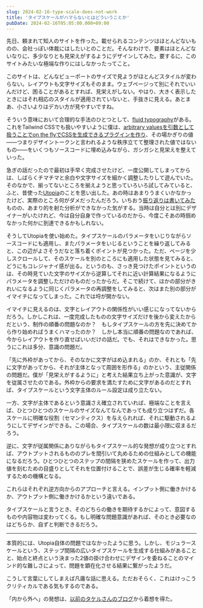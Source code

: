 ```yaml
---
slug: 2024-02-16-type-scale-does-not-work
title: 'タイプスケールがハマらないとはどういうことか'
pubDate: 2024-02-16T05:05:00.000+09:00
---
```


先日、頼まれて知人のサイトを作った。載せられるコンテンツはほとんどないものの、会社っぽい体裁にはしたいとのことだ。そんなわけで、要素はほとんどないなりに、多少なりとも見栄えがするようにデザインしてみた。要するに、このサイトみたいな極端な作りにはしなかったってこと。

このサイトは、どんなビューポートのサイズで見ようがほとんどスタイルが変わらない。レイアウトも文字サイズもそのまま。ウェブページって別にそれでいいんだけど、困ることがあるとすれば、見栄えがしない。やはり、大きく表示したときにはそれ相応のスタイルが適用されていないと、手抜きに見える。あとまあ、小さいよりはデカい方が見やすいですね。

そういう意味において合理的な手法のひとつとして、[fluid typography](https://www.smashingmagazine.com/2022/01/modern-fluid-typography-css-clamp/ 'Modern Fluid Typography Using CSS Clamp')がある。これをTailwind CSSでも扱いやすいように僕は、[arbitrary valuesを引数として扱うことでon the flyでCSSを生成できるプラグインを作り](https://github.com/yuheiy/tailwindcss-fluid-sizing 'yuheiy/tailwindcss-fluid-sizing')、その場かぎりの値&#x2014;&#x2014;つまりデザイントークンと言われるような秩序立てて整理された値ではないもの&#x2014;&#x2014;をいくつもソースコードに埋め込みながら、ガシガシと見栄えを整えていった。

急ぎの話だったので最初は手早く完成させたけど、一度公開してしまってからは、しばらくチマチマと余白や文字サイズを細かく調整したりして遊んでいた。そのなかで、揃ってないところを揃えようと思っていろいろ試してみていると、ふと、昔使った[Utopia](https://utopia.fyi/)のことを思い出した。あの時はあまりうまくいかなかったけど、実際のところ何がダメだったんだろう。いちおう[振り返りは書いてみた](/2022-01-24-retrospective-on-utopia 'Utopiaを実際の案件で使ってみて、うまくいったことといかなかったこと')ものの、あまり的を射た分析ができなかった気がする。当時は自分とは別にデザイナーがいたけれど、今は自分自身で作っているのだから、今度こそあの時掴めなかった何かに到達できるかもしれない。

そうしてUtopiaを使い始めた。タイプスケールのパラメータをいじりながらソースコードにも適用し、またパラメータをいじるということを繰り返してみると、この辺がよさそうだなと落ち着くポイントが見つかった。ただ、ページを少しスクロールして、そのスケールを別のところにも適用した状態を見てみると、どうにもコレジャナイ感が出る。というのも、さっき見つけたポイントというのは、その時見ていた文字のサイズから逆算してそれに近い計算結果になるようにパラメータを調整しただけのものだったからだ。そこで続けて、ほかの部分がきれいになるように同じくパラメータの再調整をしてみると、次はまた別の部分がイマイチになってしまった。これでは埒が開かない。

イマイチに見えるのは、文字とレイアウトの関係性がいい感じになってないからだろう。しかしこれは、一度完成したものの文字サイズだけを後から変えたからだという、制作の順番の問題なのか？　もしタイプスケールの方を先に決めてから作り始めればうまくハマったのか？　しかし本当に順番の問題なのであれば、今からレイアウトを作り直せばいいだけの話だ。でも、それはできなかった。思うにこれは多分、意識の問題だ。

「先に外枠があってから、そのなかに文字がはめ込まれる」のか、それとも「先に文字があってから、それが主体となって周囲を形作る」のかという、主従関係の問題だ。僕が「見栄えがするように」と考えた結果立ち上がった意識が、文字を従属させたのである。外枠からの要求を満たすために文字があるのだとすれば、タイプスケールという文字主体のルール設定は成り立たない。

一方、文字が主体であるという意識さえ確立されていれば、極端なことを言えば、ひとつひとつのスケールのサイズなんてなんであっても成り立つはずだ。各スケールに明確な役割（セマンティクス）を与えられれば、それに駆動されるようにしてデザインができる。この場合、タイプスケールの数は最小限に収まるだろう。

逆に、文字が従属関係にありながらもタイプスケール的な発想が成り立つとすれば、アウトプットされるもののブレを間引いて丸めるための仕組みとしての機能になるだろう。ひとつひとつのステップの間隔を狭めたスケールを作って、出力値を刻むための目盛りとしてそれを位置付けることで、誤差が生じる確率を軽減するための機構となる。

これらはそれぞれ逆方向からのアプローチと言える。インプット側に働きかけるか、アウトプット側に働きかけるかという違いである。

タイプスケールと言うとき、そのどちらの働きを期待するかによって、意図するものや内容物は変わってくる。もし明確な問題意識があれば、そのとき必要なのはどちらか、自ずと判断できるだろう。

---

本質的には、Utopia自体の問題ではなかったように思う。しかし、モジュラースケールという、ステップ間隔の広いタイプスケールを生成する仕組みがあることと、始点と終点という決まった2値の掛け合わせにデザインを委ねることのマインド的な難しさによって、問題を顕在化させる結果に繋がったようだ。

こうして言葉にしてしまえば凡庸な話に思える。ただおそらく、これはけっこうクリティカルである気もするのである。

「内から外へ」の発想は、[以前のタケルさんのブログ](https://terkel.jp/archives/2021/11/every-layout/ '描写から構成へ 『Every Layout』とコンポジション指向CSS')から着想を得た。
